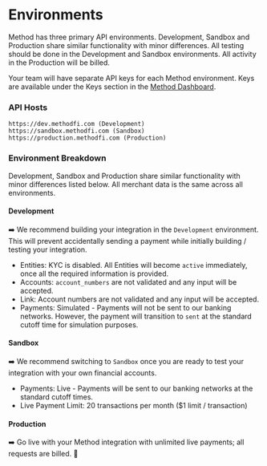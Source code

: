 # Environments

Method has three primary API environments. Development, Sandbox and Production share similar functionality with minor differences. All testing should be done in the Development and Sandbox environments. All activity in the Production will be billed.

Your team will have separate API keys for each Method environment. Keys are available under the Keys section in the [Method Dashboard](https://dashboard.methodfi.com/).

### API Hosts
```text
https://dev.methodfi.com (Development)
https://sandbox.methodfi.com (Sandbox)
https://production.methodfi.com (Production)
```

### Environment Breakdown
Development, Sandbox and Production share similar functionality with minor differences listed below. All merchant data is the same across all environments.

#### Development
➡️ We recommend building your integration in the `Development` environment. This will prevent accidentally sending a payment while initially building / testing your integration.
* Entities: KYC is disabled. All Entities will become `active` immediately, once all the required information is provided.
* Accounts: `account_numbers` are not validated and any input will be accepted.
* Link: Account numbers are not validated and any input will be accepted.
* Payments: Simulated - Payments will not be sent to our banking networks. However, the payment will transition to `sent` at the standard cutoff time for simulation purposes.

#### Sandbox
➡️ We recommend switching to `Sandbox` once you are ready to test your integration with your own financial accounts.
* Payments: Live - Payments will be sent to our banking networks at the standard cutoff times.
* Live Payment Limit: 20 transactions per month ($1 limit / transaction)

#### Production
➡️ Go live with your Method integration with unlimited live payments; all requests are billed. 🚀
